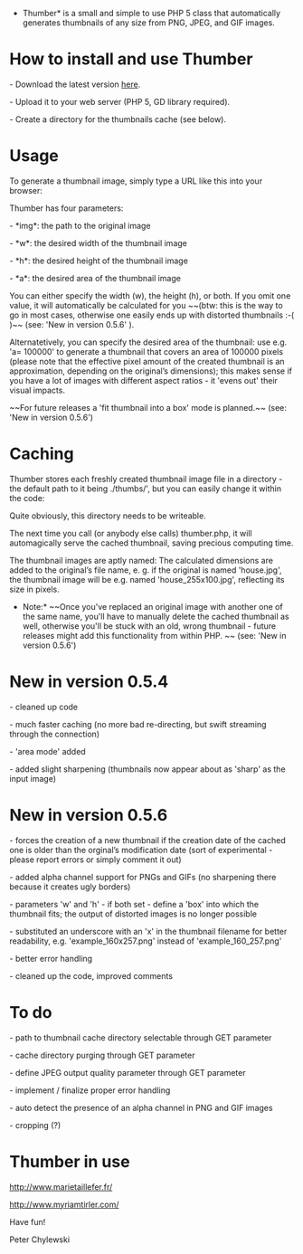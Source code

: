 *Thumber* is a small and simple to use PHP 5 class that automatically generates thumbnails of any size from PNG, JPEG, and GIF images.


= How to install and use Thumber =

- Download the latest version [http://code.google.com/p/phpthumbmaker/downloads/list here].

- Upload it to your web server (PHP 5, GD library required).

- Create a directory for the thumbnails cache (see below).

= Usage =

To generate a thumbnail image, simply type a URL like this into your browser:

{{{http://yourserver.org/thumber.php?img=images/abc.png&h=200}}}

Thumber has four parameters:

- *img*: the path to the original image

- *w*: the desired width of the thumbnail image

- *h*: the desired height of the thumbnail image

- *a*: the desired area of the thumbnail image

You can either specify the width (w), the height (h), or both. If you omit one value, it will automatically be calculated for you ~~(btw: this is the way to go in most cases, otherwise one easily ends up with distorted thumbnails :-(  )~~ (see: 'New in version 0.5.6' ).

Alternatetively, you can specify the desired area of the thumbnail: use e.g. 'a= 100000' to generate a thumbnail that covers an area of 100000 pixels (please note that the effective pixel amount of the created thumbnail is an approximation, depending on the original’s dimensions); this makes sense if you have a lot of images with different aspect ratios - it 'evens out' their visual impacts.

~~For future releases a 'fit thumbnail into a box' mode is planned.~~ (see: 'New in version 0.5.6')

= Caching =

Thumber stores each freshly created thumbnail image file in a directory - the default path to it being ./thumbs/', but you can easily change it within the code:

{{{define('PATH_TO_THUMBS', './thumbs/');}}}

Quite obviously, this directory needs to be writeable.

The next time you call (or anybody else calls) thumber.php, it will automagically serve the cached thumbnail, saving precious computing time.

The thumbnail images are aptly named: The calculated dimensions are added to the original’s file name, e. g. if the original is named 'house.jpg', the thumbnail image will be e.g. named 'house_255x100.jpg', reflecting its size in pixels.

*Note:* ~~Once you've replaced an original image with another one of the same name, you'll have to manually delete the cached thumbnail as well, otherwise you'll be stuck with an old, wrong thumbnail - future releases might add this functionality from within PHP. ~~  (see: 'New in version 0.5.6')

= New in version 0.5.4 =

- cleaned up code

- much faster caching (no more bad re-directing, but swift streaming through the connection)

- 'area mode' added

- added slight sharpening (thumbnails now appear about as 'sharp' as the input image)

= New in version 0.5.6 =

- forces the creation of a new thumbnail if the creation date of the cached one is older than the orginal’s modification date (sort of experimental - please report errors or simply comment it out)

- added alpha channel support for PNGs and GIFs (no sharpening there because it creates ugly borders)

- parameters 'w' and 'h' - if both set - define a 'box' into which the thumbnail fits; the output of distorted images is no longer possible

- substituted an underscore with an 'x' in the thumbnail filename for better readability, e.g. 'example_160x257.png' instead of 'example_160_257.png'

- better error handling

- cleaned up the code, improved comments

= To do =

- path to thumbnail cache directory selectable through  GET parameter

- cache directory purging through GET parameter

- define JPEG output quality parameter through GET parameter

- implement / finalize proper error handling

- auto detect the presence of an alpha channel in PNG and GIF images

- cropping (?)

= Thumber in use =

http://www.marietaillefer.fr/

http://www.myriamtirler.com/


Have fun!

Peter Chylewski